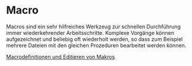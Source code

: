 # Macro

Macros sind ein sehr hilfreiches Werkzeug zur schnellen Durchführung immer wiederkehrender Arbeitsschritte. Komplexe Vorgänge können aufgezeichnet und beliebig oft wiederholt werden, so dass zum Beispiel mehrere Dateien mit den gleichen Prozeduren bearbeitet werden können.

[Macrodefinitionen und Editieren von Makros](/de/help/macro/macro-definitions)

